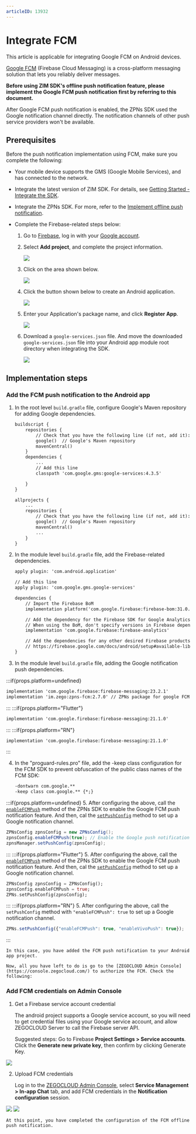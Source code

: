 ```yaml
---
articleID: 13932
---
```


# Integrate FCM


<Note title="Note">
This article is applicable for integrating Google FCM on Android devices.
</Note>

[Google FCM](https://firebase.google.com) (Firebase Cloud Messaging) is a cross-platform messaging solution that lets you reliably deliver messages.
  
**Before using ZIM SDK's offline push notification feature, please implement the Google FCM push notification first by referring to this document.**

<Warning title="Warning">
After Google FCM push notification is enabled, the ZPNs SDK used the Google notification channel directly. The notification channels of other push service providers won't be available. 
</Warning>

## Prerequisites

Before the push notification implementation using FCM, make sure you complete the following: 

- Your mobile device supports the GMS (Google Mobile Services), and has connected to the network.
- Integrate the latest version of ZIM SDK. For details, see [Getting Started - Integrate the SDK](./../Send%20and%20receive%20messages.mdx#integrate-the-sdk).
- Integrate the ZPNs SDK. For more, refer to the [Implement offline push notification](./Implement%20offline%20push%20notification.mdx).

- Complete the Firebase-related steps below: 

    1. Go to [Firebase](https://console.firebase.google.com/), log in with your [Google account](https://support.google.com/accounts/answer/27441?hl=en&ref_topic=3382296&sjid=11687856945527155185-AP).
    
    2. Select **Add project**, and complete the project information.
    
        <Frame width="512" height="auto" caption="">
            <img src="https://storage.zego.im/sdk-doc/Pics/ZIM/Android/add_project_EN.png" />
        </Frame>
    
    3. Click on the area shown below.

        <Frame width="512" height="auto" caption="">
          <img src="https://storage.zego.im/sdk-doc/Pics/ZIM/Android/project_info_EN.png" />
        </Frame>

    4. Click the button shown below to create an Android application.

        <Frame width="512" height="auto" caption="">
          <img src="https://storage.zego.im/sdk-doc/Pics/ZIM/Android/create_app_EN.png" />
        </Frame>

    5. Enter your Application's package name, and click **Register App**.

        <Frame width="512" height="auto" caption="">
          <img src="https://storage.zego.im/sdk-doc/Pics/ZIM/Android/add_app_info_EN.png" />
        </Frame>
    6. Download a `google-services.json` file. And move the downloaded `google-services.json` file into your Android app module root directory when integrating the SDK.

        <Frame width="512" height="auto" caption="">
          <img src="https://storage.zego.im/sdk-doc/Pics/ZIM/Android/download_google_json_EN.png" />
        </Frame>
  
 
## Implementation steps

### Add the FCM push notification to the Android app

1. In the root level `build.gradle` file, configure Google's Maven repository for adding Google dependencies.

    ```xml title="<project>/build.gradle"
    buildscript {
        repositories {
            // Check that you have the following line (if not, add it):
            google()  // Google's Maven repository
            mavenCentral()
        }
        dependencies {
            ...
            // Add this line
            classpath 'com.google.gms:google-services:4.3.5'

        }
    }

    allprojects {
        ...
        repositories {
            // Check that you have the following line (if not, add it):
            google()  // Google's Maven repository
            mavenCentral()
            ...
        }
    }
    ```

2. In the module level `build.gradle` file, add the Firebase-related dependencies.

    ```xml title="<project>/<app module>/build.gradle"
    apply plugin: 'com.android.application'

    // Add this line
    apply plugin: 'com.google.gms.google-services'

    dependencies {
        // Import the Firebase BoM
        implementation platform('com.google.firebase:firebase-bom:31.0.2')

        // Add the dependency for the Firebase SDK for Google Analytics
        // When using the BoM, don't specify versions in Firebase dependencies
        implementation 'com.google.firebase:firebase-analytics'

        // Add the dependencies for any other desired Firebase products
        // https://firebase.google.com/docs/android/setup#available-libraries
    }
    ```

3. In the module level `build.gradle` file, adding the Google notification push dependencies.

:::if{props.platform=undefined}
```xml title="<project>/<app module>/build.gradle"
implementation 'com.google.firebase:firebase-messaging:23.2.1' 
implementation 'im.zego:zpns-fcm:2.7.0' // ZPNs package for google FCM
```
:::
:::if{props.platform="Flutter"}
 ```xml
 implementation 'com.google.firebase:firebase-messaging:21.1.0'
 ```
:::
:::if{props.platform="RN"}
 ```xml
 implementation 'com.google.firebase:firebase-messaging:21.1.0'
 ```
:::

4. In the "proguard-rules.pro" file, add the -keep class configuration for the FCM SDK to prevent obfuscation of the public class names of the FCM SDK:

    ```xml title="proguard-rules.pro"
    -dontwarn com.google.**
    -keep class com.google.** {*;}
    ```

:::if{props.platform=undefined}
5. After configuring the above, call the [`enableFCMPush`](@enableFCMPush) method of the ZPNs SDK to enable the Google FCM push notification feature. And then, cal the [`setPushConfig`](@setPushConfig) method to set up a Google notification channel.
```java
ZPNsConfig zpnsConfig = new ZPNsConfig();
zpnsConfig.enableFCMPush(true); // Enable the Google push notification channel. After it is enabled, the notification channels of other vendors won't be available. 
zpnsManager.setPushConfig(zpnsConfig);
```
:::
:::if{props.platform="Flutter"}
5. After configuring the above, call the [`enableFCMPush`](https://pub.dev/documentation/zego_zpns/latest/zego_zpns/ZPNsConfig/enableFCMPush.html) method of the ZPNs SDK to enable the Google FCM push notification feature. And then, cal the [`setPushConfig`](https://pub.dev/documentation/zego_zpns/latest/zego_zpns/ZPNs/setPushConfig.html) method to set up a Google notification channel.
```dart
ZPNsConfig zpnsConfig = ZPNsConfig();
zpnsConfig.enableFCMPush = true;
ZPNs.setPushConfig(zpnsConfig);
```
:::
:::if{props.platform="RN"}
5. After configuring the above, call the `setPushConfig` method with `"enableFCMPush": true` to set up a Google notification channel.
```js
ZPNs.setPushConfig({"enableFCMPush": true, "enableVivoPush": true});
```
:::

    In this case, you have added the FCM push notification to your Android app project. 

    Now, all you have left to do is go to the [ZEGOCLOUD Admin Console](https://console.zegocloud.com/) to authorize the FCM. Check the following:


### Add FCM credentials on Admin Console 


1. Get a Firebase service account credential

    The android project supports a Google service account, so you will need to get credential files using your Google service account, and allow ZEGOCLOUD Server to call the Firebase server API.

    Suggested steps:
Go to Firebase **Project Settings > Service accounts**.
Click the **Generate new private key**, then confirm by clicking Generate Key.
<Frame width="512" height="auto" caption="">
  <img src="https://storage.zego.im/sdk-doc/Pics/FCM_Credentials.png" />
</Frame>

2. Upload FCM credentials

    Log in to the [ZEGOCLOUD Admin Console](https://console.zegocloud.com/), select **Service Management > In-app Chat** tab, and add FCM credentials in the **Notification configuration** session.

<Frame width="512" height="auto" caption="">
  <img src="https://storage.zego.im/sdk-doc/Pics/Console_FCM_01.png" />
</Frame>
<Frame width="512" height="auto" caption="">
  <img src="https://storage.zego.im/sdk-doc/Pics/zegocloud/console/fcm_certificate.png" />
</Frame>

    At this point, you have completed the configuration of the FCM offline push notification.
